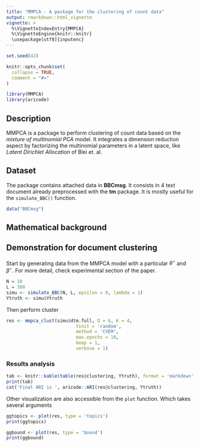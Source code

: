 ```yaml
---
title: "MMPCA - A package for the clustering of count data"
output: rmarkdown::html_vignette
vignette: >
  %\VignetteIndexEntry{MMPCA}
  %\VignetteEngine{knitr::knitr}
  \usepackage[utf8]{inputenc}
---
```


```r
set.seed(42)
```


```r
knitr::opts_chunk$set(
  collapse = TRUE,
  comment = "#>"
)
```

```r
library(MMPCA)
library(aricode)
```

## Description

MMPCA is a package to perform clustering of count data based on the *mixture of multinomial PCA* model. It integrates a dimension reduction aspect by factorizing the multinomial parameters in a latent space, like *Latent Dirichlet Allocation* of Blei et. al.

## Dataset

The package contains attached data in **BBCmsg**. It consists in 4 text document already preprocessed with the **tm** package. It is mostly useful for the `simulate_BBC()` function.  
```r
data("BBCmsg")
```

## Mathematical background

## Demonstration for document clustering

Start by generating data from the MMPCA model with a particular $\theta^\star$ and $\beta^\star$. For more detail, check experimental section of the paper.
```r
N = 10
L = 300
simu <- simulate_BBC(N, L, epsilon = 0, lambda = 1)
Ytruth <- simu$Ytruth
```

Then perform cluster
```r
res <- mmpca_clust(simu$dtm.full, Q = 6, K = 4,
                          Yinit = 'random',
                          method = 'CVEM',
                          max.epochs = 10,
                          keep = 1,
                          verbose = 1)
```

### Results analysis

```r
tab <- knitr::kable(table(res@clustering, Ytruth), format = 'markdown')
print(tab)
cat('Final ARI is ', aricode::ARI(res@clustering, Ytruth))
```

Other visualization are also accessible from the `plot` function. Which takes several arguments
```r
ggtopics <- plot(res, type = 'topics')
print(ggtopics)
```
```r
ggbound <- plot(res, type = 'bound')
print(ggbound)
```

